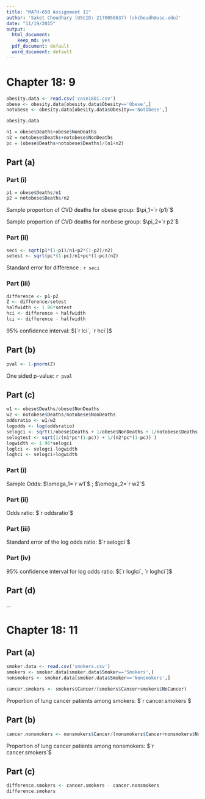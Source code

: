 ```yaml
---
title: "MATH-650 Assignment 11"
author: 'Saket Choudhary (USCID: 2170058637) (skchoudh@usc.edu)'
date: "11/19/2015"
output:
  html_document:
    keep_md: yes
  pdf_document: default
  word_document: default
---
```


# Chapter 18: 9

```r
obesity.data <- read.csv('case1801.csv')
obese <- obesity.data[obesity.data$Obesity=='Obese',]
notobese <- obesity.data[obesity.data$Obesity=='NotObese',]

obesity.data
```

```r
n1 = obese$Deaths+obese$NonDeaths
n2 = notobese$Deaths+notobese$NonDeaths
pc = (obese$Deaths+notobese$Deaths)/(n1+n2)
```

## Part (a)

### Part (i)
```r
p1 = obese$Deaths/n1
p2 = notobese$Deaths/n2
```


Sample proportion of CVD deaths for obese group: $\pi_1=`r (p1)`$

Sample proportion of CVD deaths for nonbese group: $\pi_2=`r p2`$


### Part (ii)


```r
seci <- sqrt(p1*(1-p1)/n1+p2*(1-p2)/n2)
setest <- sqrt(pc*(1-pc)/n1+pc*(1-pc)/n2)
```

Standard error for difference : `r seci`

### Part (iii)



```r
difference <- p1-p2
Z <- difference/setest
halfwidth <- 1.96*setest
hci <- difference + halfwidth
lci <- difference - halfwidth
```

95% confidence interval: $[`r lci`, `r hci`]$


## Part (b)

```r
pval <- 1-pnorm(Z)
```


One sided p-value: `r pval`

## Part (c)

```r
w1 <- obese$Deaths/obese$NonDeaths
w2 <- notobese$Deaths/notobese$NonDeaths
oddsratio <- w1/w2
logodds <- log(oddsratio)
selogci <- sqrt(1/obese$Deaths + 1/obese$NonDeaths + 1/notobese$Deaths + 1/notobese$NonDeaths)
selogtest <- sqrt(1/(n1*pc*(1-pc)) + 1/(n2*pc*(1-pc)) )
logwidth <- 1.96*selogci
loglci <- selogci-logwidth
loghci <- selogci+logwidth
```
### Part (i)
Sample Odds: $\omega_1=`r w1`$ ; $\omega_2=`r w2`$

### Part (ii)

Odds ratio: $`r oddsratio`$

### Part (iii)

Standard error of the log odds ratio: $`r selogci`$

### Part (iv)

95% confidence interval for log odds ratio: $[`r loglci`, `r loghci`]$


## Part (d)

...

# Chapter 18: 11

## Part (a)
```r
smoker.data <- read.csv('smokers.csv')
smokers <- smoker.data[smoker.data$Smoker=='Smokers',]
nonsmokers <- smoker.data[smoker.data$Smoker=='Nonsmokers',]
```

```r
cancer.smokers <- smokers$Cancer/(smokers$Cancer+smokers$NoCancer)
```
Proportion of lung cancer patients among smokers: $`r cancer.smokers`$

## Part (b)

```r
cancer.nonsmokers <- nonsmokers$Cancer/(nonsmokers$Cancer+nonsmokers$NoCancer)
```

Proportion of lung cancer patients among nonsmokers: $`r cancer.smokers`$


## Part (c)

```r
difference.smokers <- cancer.smokers - cancer.nonsmokers 
difference.smokers
```